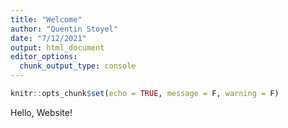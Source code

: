 ```yaml
---
title: "Welcome"
author: "Quentin Stoyel"
date: "7/12/2021"
output: html_document
editor_options: 
  chunk_output_type: console
---
```


```r
knitr::opts_chunk$set(echo = TRUE, message = F, warning = F)
```

Hello, Website!
